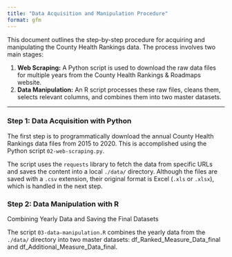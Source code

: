 ```yaml
---
title: "Data Acquisition and Manipulation Procedure"
format: gfm 
---
```


This document outlines the step-by-step procedure for acquiring and manipulating the County Health Rankings data. The process involves two main stages:

1.  **Web Scraping:** A Python script is used to download the raw data files for multiple years from the County Health Rankings & Roadmaps website.
2.  **Data Manipulation:** An R script processes these raw files, cleans them, selects relevant columns, and combines them into two master datasets.

------------------------------------------------------------------------

### Step 1: Data Acquisition with Python

The first step is to programmatically download the annual County Health Rankings data files from 2015 to 2020. This is accomplished using the Python script `02-web-scraping.py`.

The script uses the `requests` library to fetch the data from specific URLs and saves the content into a local `./data/` directory. Although the files are saved with a `.csv` extension, their original format is Excel (`.xls` or `.xlsx`), which is handled in the next step.

### Step 2: Data Manipulation with R

Combining Yearly Data and Saving the Final Datasets

The script `03-data-manipulation.R` combines the yearly data from the `./data/` directory into two master datasets: df_Ranked_Measure_Data_final and df_Additional_Measure_Data_final.